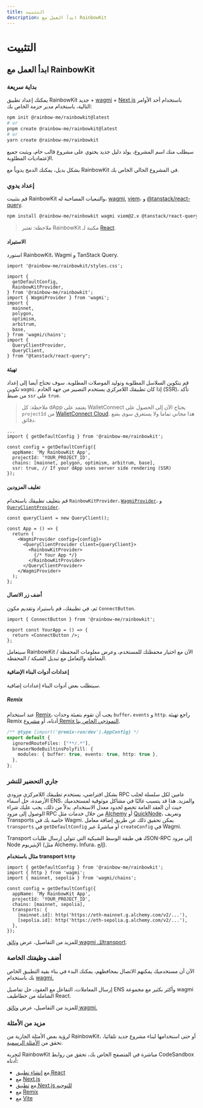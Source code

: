```yaml
---
title: التثبيت
description: ابدأ العمل مع RainbowKit
---
```


# التثبيت

## ابدأ العمل مع RainbowKit

### بداية سريعة

يمكنك إعداد تطبيق RainbowKit جديد + [wagmi](https://wagmi.sh) + [Next.js](https://nextjs.org) باستخدام أحد الأوامر التالية، باستخدام مدير حزمة الخاص بك:

```bash
npm init @rainbow-me/rainbowkit@latest
# or
pnpm create @rainbow-me/rainbowkit@latest
# or
yarn create @rainbow-me/rainbowkit
```

سيطلب منك اسم المشروع، يولد دليل جديد يحتوي على مشروع قالب خام، ويثبت جميع الإعتماديات المطلوبة.

بشكل بديل، يمكنك الدمج يدوياً مع RainbowKit في المشروع الحالي الخاص بك.

### إعداد يدوي

قم بتثبيت RainbowKit والتبعيات المصاحبة له، [wagmi](https://wagmi.sh/), [viem](https://viem.sh)، و [@tanstack/react-query](https://tanstack.com/query/v5).

```bash
npm install @rainbow-me/rainbowkit wagmi viem@2.x @tanstack/react-query
```

> ملاحظة: تعتبر RainbowKit مكتبة لـ [React](https://reactjs.org/).

#### الاستيراد

استورد RainbowKit، Wagmi و TanStack Query.

```tsx
import '@rainbow-me/rainbowkit/styles.css';

import {
  getDefaultConfig,
  RainbowKitProvider,
} from '@rainbow-me/rainbowkit';
import { WagmiProvider } from 'wagmi';
import {
  mainnet,
  polygon,
  optimism,
  arbitrum,
  base,
} from 'wagmi/chains';
import {
  QueryClientProvider,
  QueryClient,
} from "@tanstack/react-query";
```

#### تهيئة

قم بتكوين السلاسل المطلوبة وتوليد الموصلات المطلوبة. سوف تحتاج أيضا إلى إعداد تكوين `wagmi`. إذا كان تطبيقك اللامركزي يستخدم التصيير من جهة الخادم (SSR)، تأكد من ضبط `ssr` على `true`.

> ملاحظة: كل dApp يعتمد على WalletConnect يحتاج الآن إلى الحصول على `projectId` من [WalletConnect Cloud](https://cloud.walletconnect.com/). هذا مجاني تماما ولا يستغرق سوى بضع دقائق.

```tsx line=4-99
...
import { getDefaultConfig } from '@rainbow-me/rainbowkit';

const config = getDefaultConfig({
  appName: 'My RainbowKit App',
  projectId: 'YOUR_PROJECT_ID',
  chains: [mainnet, polygon, optimism, arbitrum, base],
  ssr: true, // If your dApp uses server side rendering (SSR)
});
```

#### تغليف المزودين

قم بتغليف تطبيقك باستخدام `RainbowKitProvider`، [`WagmiProvider`](https://wagmi.sh/react/api/WagmiProvider#wagmiprovider)، و [`QueryClientProvider`](https://tanstack.com/query/v4/docs/framework/react/reference/QueryClientProvider).

```tsx
const queryClient = new QueryClient();

const App = () => {
  return (
    <WagmiProvider config={config}>
      <QueryClientProvider client={queryClient}>
        <RainbowKitProvider>
          {/* Your App */}
        </RainbowKitProvider>
      </QueryClientProvider>
    </WagmiProvider>
  );
};
```

#### أضف زر الاتصال

ثم، في تطبيقك، قم باستيراد وتقديم مكون `ConnectButton`.

```tsx
import { ConnectButton } from '@rainbow-me/rainbowkit';

export const YourApp = () => {
  return <ConnectButton />;
};
```

سيتعامل RainbowKit الآن مع اختيار محفظتك للمستخدم، وعرض معلومات المحفظة / المعاملة والتعامل مع تبديل الشبكة / المحفظة.

#### إعدادات أدوات البناء الإضافية

سيتطلب بعض أدوات البناء إعدادات إضافية.

##### Remix

عند استخدام [Remix](https://remix.run)، يجب أن تقوم بتعبئة وحدات `buffer`، `events` و `http`. راجع تهيئة Remix أدناه، أو [مشروع Remix النموذجي الخاص بنا](https://github.com/rainbow-me/rainbowkit/blob/main/examples/with-remix).

```ts
/** @type {import('@remix-run/dev').AppConfig} */
export default {
  ignoredRouteFiles: ["**/.*"],
  browserNodeBuiltinsPolyfill: {
    modules: { buffer: true, events: true, http: true },
  },
};
```

### جاري التحضير للنشر

بشكل افتراضي، يستخدم تطبيقك اللامركزي مزودي RPC عامين لكل سلسلة لجلب الأرصدة، حل أسماء ENS، والمزيد. هذا قد يتسبب غالبًا في مشاكل موثوقية لمستخدميك حيث أن العقد العامة تخضع لحدود معدل الاستخدام. بدلاً من ذلك، يجب عليك شراء الوصول إلى مزود RPC من خلال خدمات مثل [Alchemy](https://www.alchemy.com/) أو [QuickNode](https://www.quicknode.com/)، وتعريف Transports خاصة بك في Wagmi. يمكن تحقيق ذلك عن طريق إضافة معامل `transports` في `getDefaultConfig` أو مباشرةً عبر `createConfig` في Wagmi.

Transport هي طبقة الوسط الشبكية التي تتولى إرسال طلبات JSON-RPC إلى مزود Node الإيثيريوم (مثل Alchemy، Infura، إلخ).

**مثال باستخدام transport `http`**

```tsx
import { getDefaultConfig } from '@rainbow-me/rainbowkit';
import { http } from 'wagmi';
import { mainnet, sepolia } from 'wagmi/chains';

const config = getDefaultConfig({
  appName: 'My RainbowKit App',
  projectId: 'YOUR_PROJECT_ID',
  chains: [mainnet, sepolia],
  transports: {
    [mainnet.id]: http('https://eth-mainnet.g.alchemy.com/v2/...'),
    [sepolia.id]: http('https://eth-sepolia.g.alchemy.com/v2/...'),
  },
});
```

للمزيد من التفاصيل، عرض [وثائق wagmi للtransport](https://wagmi.sh/core/api/transports#transports).

### أضف وظيفتك الخاصة

الآن أن مستخدميك يمكنهم الاتصال بمحافظهم، يمكنك البدء في بناء بقية التطبيق الخاص بك باستخدام [wagmi.](https://wagmi.sh)

إرسال المعاملات، التفاعل مع العقود، حل تفاصيل ENS وأكثر بكثير مع مجموعة wagmi الشاملة من خطاطيف React.

للمزيد من التفاصيل، عرض [وثائق wagmi.](https://wagmi.sh)

### مزيد من الأمثلة

لرؤية بعض الأمثلة الجارية من RainbowKit، أو حتى استخدامها لبناء مشروع جديد تلقائيا، تحقق من [الأمثلة الرسمية](https://github.com/rainbow-me/rainbowkit/tree/main/examples).

لتجربة RainbowKit مباشرة في المتصفح الخاص بك، تحقق من روابط CodeSandbox أدناه:

- مع [إنشاء تطبيق React](https://codesandbox.io/p/sandbox/github/rainbow-me/rainbowkit/tree/main/examples/with-create-react-app)
- مع [Next.js](https://codesandbox.io/p/sandbox/github/rainbow-me/rainbowkit/tree/main/examples/with-next)
- مع [تطبيق Next.js للتوجيه](https://codesandbox.io/p/sandbox/github/rainbow-me/rainbowkit/tree/main/examples/with-next-app)
- مع [Remix](https://codesandbox.io/p/sandbox/github/rainbow-me/rainbowkit/tree/main/examples/with-remix)
- مع [Vite](https://codesandbox.io/p/sandbox/github/rainbow-me/rainbowkit/tree/main/examples/with-vite)
